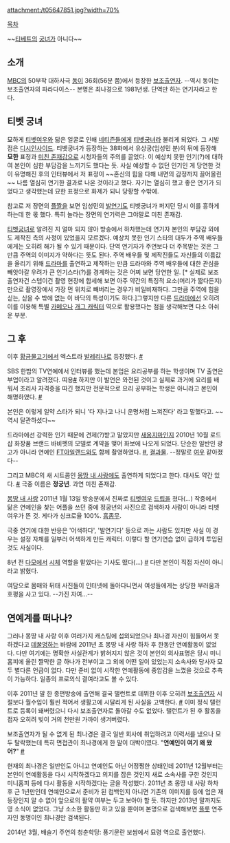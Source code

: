 attachment:/t05647851.jpg?width=70%

[[목차]]

~~[[티베트]]의 [[궁녀]]가 아니다~~

== 소개 ==
[[MBC]]의 50부작 대하사극 [[동이]] 36회(56분 쯤)에서 등장한 [[보조출연자]]. --역시 동이는 보조출연자의 파라다이스-- 본명은 최나경으로 1981년생. 단역만 하는 연기자라고 한다.

== 티벳 궁녀 ==
묘하게 [[티벳여우]]와 닮은 얼굴로 인해 [[네티즌]]들에게 [[티벳궁녀]]라 불리게 되었다. 그 시발점은 [[디시인사이드]]. 티벳궁녀가 등장하는 38화에서 유상궁(임성민 분)의 뒤에 등장해 '''묘한''' 표정과 [[미친 존재감]]으로 시청자들의 주의를 끌었다. 이 예상치 못한 인기(?)에 대하여 본인이 심한 부담감을 느끼기도 했다는 듯. 사실 예상할 수 없던 인기인 게 당연한 것이 유명해진 후의 인터뷰에서 저 표정이 ~~혼신의 힘을 다해 내면의 감정까지 끌어올린~~ 나름 열심히 연기한 결과로 나온 것이라고 했다. 자기는 열심히 했고 좋은 연기가 되었다고 생각했는데 묘한 표정으로 화제가 되니 당황할 수밖에.

참고로 저 장면의 [[플짤]]을 보면 임성민의 [[발연기]]도 티벳궁녀가 퍼지던 당시 이를 흥하게 하는데 한 몫 했다. 특히 놀라는 장면의 연기력은 그야말로 미친 존재감.

[[티벳궁녀]]로 알려진 지 얼마 되지 않아 방송에서 하차했는데 연기자 본인의 부담감 외에도 제작진 측의 사정이 있었을지 모르겠다. 예상치 못한 인기 스타의 대두가 주역 배우들에게는 오히려 해가 될 수 있기 때문이다. 단역 연기자가 주연보다 더 주목받는 것은 그만큼 주역의 이미지가 약하다는 뜻도 된다. 주역 배우들 및 제작진들도 자신들의 이름값을 올리기 위해 [[드라마]]를 출연하고 제작하는 만큼 드라마와 주역 배우들에 대한 관심을 빼앗아갈 우려가 큰 인기스타(?)를 경계하는 것은 어찌 보면 당연한 일. [* 실제로 보조출연자건 스텝이건 촬영 현장에 합세해 보면 아주 약간의 특징적 요소(머리가 짧다든지)만으로 촬영장에서 가장 먼 위치로 빼버리는 경우가 비일비재하다. 그만큼 주역에 힘을 싣는, 싣을 수 밖에 없는 이 바닥의 특성이기도 하다.]그렇지만 다른 [[드라마]]에선 오히려 이를 이용해 특별 [[카메오]]나 [[개그 캐릭터]] 역으로 활용했다는 점을 생각해보면 다소 아쉬운 부분.

== 그 후 ==
이후 [[황금물고기]]에서 엑스트라 [[발레리나]]로 등장했다. [http://www.maxmovie.com/movie_info/ent_news_view.asp?mi_id=MI0089940705 #]

SBS 한밤의 TV연예에서 인터뷰를 했는데 본업은 요리공부를 하는 학생이며 TV 출연은 부업이라고 알려졌다. 띠용[http://media.joinsmsn.com/article/875/4524875.html?ctg=1502&cloc=portal|home|news_media #] 하지만 이 발언은 와전된 것이고 실제로 과거에 요리를 배워서 조리사 자격증을 따긴 했지만 전문적으로 요리 공부하는 학생은 아니라고 본인이 해명하였다. [http://media.daum.net/entertain/broadcast/view.html?cateid=1032&newsid=20101027092121503&p=newsen&t__nil_news=downtxt&nil_id=11 #]

본인은 이렇게 일약 스타가 되니 '다 지나고 나니 운명처럼 느껴진다' 라고 말했다고. ~~역시 달관하셨다~~

드라마에선 강력한 인기 때문에 견제(?)받고 말았지만 [[새옹지마]]인지 2010년 10월 로드샵 화장품 브랜드 바비펫의 모델로 계약을 맺어 화보에 나오게 되었다. 단순한 일반인 광고가 아니라 연예인 [[FT아일랜드]]와도 함께 촬영하였다. [http://news.naver.com/main/hotissue/read.nhn?mid=hot&sid1=106&gid=330818&cid=307105&iid=323737&oid=143&aid=0002020096&ptype=011 #], [http://news.kukinews.com/article/view.asp?page=1&gCode=ent&arcid=0004290394&code=4118111 결과물]. --정말로 [[여우]] 같아졌다--

그리고 MBC의 새 시트콤인 [[몽땅 내 사랑]]에도 출연하게 되었다고 한다. 대사도 약간 있다. [http://media.daum.net/entertain/broadcast/cluster_list.html?newsid=20101027092121503&clusterid=229082&clusternewsid=20101027092916398&p=newsen #] 극중 이름은 '''정궁년'''. 과연 미친 존재감.

[[몽땅 내 사랑]] 2011년 1월 13일 방송분에서 진짜로 [[티벳여우]] [[드립]]을 쳤다(...) 작중에서 닮은 연예인을 찾는 어플을 쓰던 중에 정궁년의 사진으로 검색하자 사람이 아니라 티벳여우가 뜬 것. 게다가 싱크로율 100%. [[흠좀무]].

극중 연기에 대한 반응은 '어색하다', '발연기다' 등으로 까는 사람도 있지만 사실 이 경우는 설정 자체를 일부러 어색하게 만든 캐릭터. 이렇다 할 연기연습 없이 급하게 투입된 것도 사실이다.

8년 전 [[다모]]에서 [[시체]] 역할을 맡았다는 기사도 떴다(...) [http://news.naver.com/main/read.nhn?mode=LSD&mid=sec&sid1=106&oid=311&aid=0000051510 #] 다만 본인이 직접 자신이 아니라고 밝혔다.

여담으로 몸매와 뒤태 사진들이 인터넷에 돌아다니면서 여성들에게는 상당한 부러움과 호평을 사고 있다. --가진 자여...--

== 연예계를 떠나나? ==
그러나 몽땅 내 사랑 이후 여러가지 캐스팅에 섭외되었으나 최나경 자신이 힘들어서 못하겠다고 [[데꿀멍]]하는 바람에 2011년 초 몽땅 내 사랑 하차 후 한동안 연예활동이 없었다. 다만 여기에는 명확한 사실관계가 밝혀지지 않은 것이 본인의 의사표명은 당시 미니홈피에 올린 짤막한 글 하나가 전부이고 그 외에 어떤 일이 있었는지 소속사와 당사자 모두 별다른 언급이 없다. 다만 준비 없이 시작한 연예활동에 중압감을 느꼈을 것으로 추측이 가능하다. 일종의 프로의식 결여라고도 볼 수 있다.

이후 2011년 말 한 종편방송에 출연해 결국 탤런트로 데뷔한 이후 오히려 [[보조출연자]] 시절보다 월수입이 훨씬 적어서 생활고에 시달리게 된 사실을 고백한다. [http://www.kyongbuk.co.kr/main/news/news_content.php?id=565301&news_area=104&news_divide=10401&news_local=&effect=4 #] 이미 정식 탤런트로 등록이 돼버렸으니 다시 보조출연자로 돌아갈 수도 없었다. 탤런트가 된 후 활동을 접자 오히려 빚이 거의 천만원 가까이 생겨버렸다.

보조출연자가 될 수 없게 된 최나경은 결국 일반 회사에 취업하려고 이력서를 냈으나 모두 탈락했는데 특히 면접관이 최나경에게 한 말이 대박이였다. "'''연예인이 여기 왜 왔어?'''" [http://www.imaeil.com/sub_news/sub_news_view.php?news_id=74252&yy=2011 #]

현재의 최나경은 일반인도 아니고 연예인도 아닌 어정쩡한 상태인데 2011년 12월부터는 본인이 연예활동을 다시 시작하겠다고 의지를 잡은 것인지 새로 소속사를 구한 것인지 미니홈피 등에 다시 활동을 시작하겠다는 글을 작성했다. 2011년 초 몽땅 내 사랑 하차 후 근 1년만인데 연예인으로서 준비가 된 컴백인지 아니면 기존의 이미지를 등에 업은 재등장인지 알 수 없어 앞으로의 활약 여부는 두고 보아야 할 듯. 하지만 2013년 말까지도 영 소식이 없었다. 그냥 소소한 활동만 하고 있을 뿐이며 본명으로 검색해보면 [[플룻]] 연주자인 동명이인 최나경만 검색된다. 

2014년 3월, 배슬기 주연의 청춘학당: 풍기문란 보쌈에서 묘령 역으로 출연했다. 
